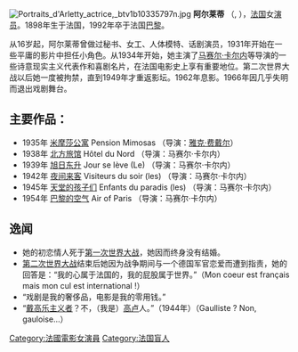 [[File:Portraits_d'Arletty_actrice,_btv1b10335797n.jpg|thumb]]
'''阿尔莱蒂''' （{{lang-fr|Arletty}}, {{bd|1898年||1992年}}），[[法国|法国]]女[[演员|演员]]。1898年生于法国，1992年卒于法国[[巴黎|巴黎]]。

从16岁起，阿尔莱蒂曾做过秘书、女工、人体模特、话剧演员，1931年开始在一些平庸的影片中担任小角色。从1934年开始，她主演了[[马赛尔·卡尔内|马赛尔·卡尔内]]等导演的一些诗意现实主义代表作和喜剧名片，在法国电影史上享有重要地位。第二次世界大战以后她一度被拘禁，直到1949年才重返影坛。1962年息影。1966年因几乎失明而退出戏剧舞台。

==主要作品：==

*1935年	[[米摩莎公寓|米摩莎公寓]] Pension Mimosas		（导演：[[雅克·费戴尔|雅克·费戴尔]]）
*1938年	[[北方旅馆|北方旅馆]] Hôtel du Nord	（导演：马赛尔·卡尔内）
*1939年	[[旭日东升|旭日东升]] Jour se lève (Le)	（导演：马赛尔·卡尔内）
*1942年	[[夜间来客|夜间来客]] Visiteurs du soir (les)	（导演：马赛尔·卡尔内）
*1945年	[[天堂的孩子们|天堂的孩子们]] Enfants du paradis (les)	（导演：马赛尔·卡尔内）
*1954年	[[巴黎的空气|巴黎的空气]] Air of Paris	（导演：马赛尔·卡尔内）

==逸闻==

*她的初恋情人死于[[第一次世界大战|第一次世界大战]]，她因而终身没有结婚。
*[[第二次世界大战|第二次世界大战]]结束后她因为战争期间与一个德国军官恋爱而遭到指责，她的回答是：“我的心属于法国的，我的屁股属于世界。”（Mon coeur est français mais mon cul est international !）
*“戏剧是我的奢侈品，电影是我的零用钱。”
*“[[戴高乐主义者|戴高乐主义者]]？不，（我是）[[高卢|高卢]]人。”（1944年）（Gaulliste ? Non, gauloise...）

{{Authority control}}
{{DEFAULTSORT:Arletty}}
[[Category:法國電影女演員|Category:法國電影女演員]]
[[Category:法国盲人|Category:法国盲人]]